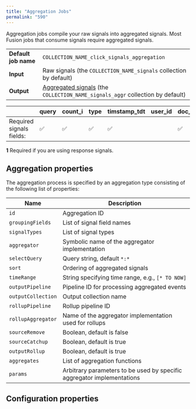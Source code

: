 ```yaml
---
title: "Aggregation Jobs"
permalink: "590"
---
```


Aggregation jobs compile your raw signals into aggregated signals. Most Fusion jobs that consume signals require aggregated signals.

|  |  |
| --- | --- |
| **Default job name** | `COLLECTION_NAME_click_signals_aggregation` |
| **Input** | Raw signals (the `COLLECTION_NAME_signals` collection by default) |
| **Output** | [Aggregated signals](/fusion/5.9/585/built-in-sql-aggregation-jobs) (the `COLLECTION_NAME_signals_aggr` collection by default) |

|  | query | count_i | type | timstamp_tdt | user_id | doc_id | session_id | fusion_query_id |
| --- | --- | --- | --- | --- | --- | --- | --- | --- |
| Required signals fields: | ✅ | ✅ | ✅ | ✅ |  | ✅ |  | [[**1**](#note1)] |

**1** Required if you are using response signals.

## Aggregation properties

The aggregation process is specified by an aggregation type consisting of the following list of properties:

| Name | Description |
| --- | --- |
| `id` | Aggregation ID |
| `groupingFields` | List of signal field names |
| `signalTypes` | List of signal types |
| `aggregator` | Symbolic name of the aggregator implementation |
| `selectQuery` | Query string, default `*:*` |
| `sort` | Ordering of aggregated signals |
| `timeRange` | String specifying time range, e.g., `[* TO NOW]` |
| `outputPipeline` | Pipeline ID for processing aggregated events |
| `outputCollection` | Output collection name |
| `rollupPipeline` | Rollup pipeline ID |
| `rollupAggregator` | Name of the aggregator implementation used for rollups |
| `sourceRemove` | Boolean, default is false |
| `sourceCatchup` | Boolean, default is true |
| `outputRollup` | Boolean, default is true |
| `aggregates` | List of aggregation functions |
| `params` | Arbitrary parameters to be used by specific aggregator implementations |

## Configuration properties


<SchemaParamFields schema={schema}/>
